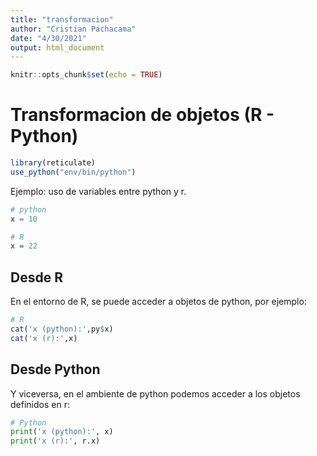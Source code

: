 ```yaml
---
title: "transformacion"
author: "Cristian Pachacama"
date: "4/30/2021"
output: html_document
---
```


```r
knitr::opts_chunk$set(echo = TRUE)
```


# Transformacion de objetos (R - Python)


```r
library(reticulate)
use_python("env/bin/python")
```


Ejemplo: uso de variables entre python y r.

```python
# python
x = 10
```


```r
# R
x = 22
```


## Desde R

En el entorno de R, se puede acceder a objetos de python, por ejemplo:

```r
# R
cat('x (python):',py$x)
cat('x (r):',x)
```

## Desde Python

Y viceversa, en el ambiente de python podemos acceder a los objetos definidos en r:

```python
# Python
print('x (python):', x)
print('x (r):', r.x)
```

